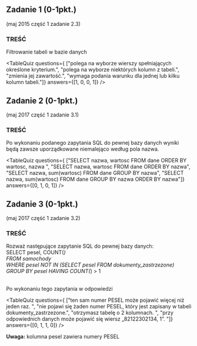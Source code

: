 
## Zadanie 1 (0-1pkt.)
(maj 2015 część 1 zadanie 2.3)

### TREŚĆ
Filtrowanie tabeli w bazie danych

<TableQuiz 
    questions={
      ["polega na wyborze wierszy spełniających określone kryterium.", 
      "polega na wyborze niektórych kolumn z tabeli.", 
      "zmienia jej zawartość.", 
      "wymaga podania warunku dla jednej lub kilku kolumn tabeli."]} 
    answers={[1, 0, 0, 1]}
/>

## Zadanie 2 (0-1pkt.)
(maj 2017 część 1 zadanie 3.1)

### TREŚĆ
Po wykonaniu podanego zapytania SQL do pewnej bazy danych wyniki będą zawsze
uporządkowane niemalejąco według pola nazwa. 

<TableQuiz 
    questions={
      ["SELECT nazwa, wartosc FROM dane ORDER BY wartosc, nazwa ", 
      "SELECT nazwa, wartosc FROM dane ORDER BY nazwa", 
      "SELECT nazwa, sum(wartosc) FROM dane GROUP BY nazwa", 
      "SELECT nazwa, sum(wartosc) FROM dane GROUP BY nazwa ORDER BY nazwa"]} 
    answers={[0, 1, 0, 1]}
/>

## Zadanie 3 (0-1pkt.)
(maj 2017 część 1 zadanie 3.2)

### TREŚĆ
Rozważ następujące zapytanie SQL do pewnej bazy danych: <br/>
SELECT pesel, COUNT(*) <br/>
FROM samochody <br/>
WHERE pesel NOT IN (SELECT pesel FROM dokumenty_zastrzezone) <br/>
GROUP BY pesel HAVING COUNT(*) > 1 <br/><br/>

Po wykonaniu tego zapytania w odpowiedzi

<TableQuiz 
    questions={
      ["ten sam numer PESEL może pojawić więcej niż jeden raz.  ", 
      "nie pojawi się żaden numer PESEL, który jest zapisany w tabeli dokumenty_zastrzezone.", 
      "otrzymasz tabelę o 2 kolumnach. ", 
      "przy odpowiednich danych może pojawić się wiersz „82122302134, 1”. "]} 
    answers={[0, 1, 1, 0]}
/>

**Uwaga:** kolumna pesel zawiera numery PESEL



